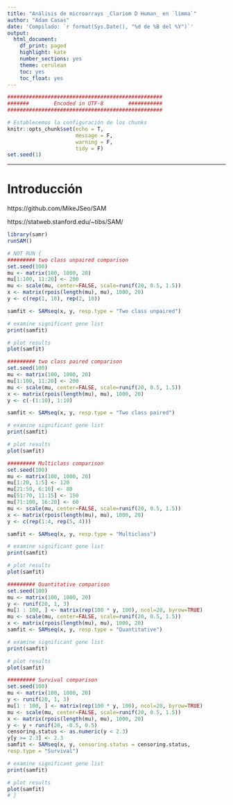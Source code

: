 ```yaml
---
title: "Análisis de microarrays _Clariom D Human_ en `limma`"
author: "Adam Casas"
date: 'Compilado: `r format(Sys.Date(), "%d de %B del %Y")`'
output: 
  html_document:
    df_print: paged
    highlight: kate
    number_sections: yes
    theme: cerulean
    toc: yes
    toc_float: yes
---
```


```r
##################################################
#######        Encoded in UTF-8        ###########
##################################################

# Establecemos la configuración de los chunks
knitr::opts_chunk$set(echo = T,
                      message = F,
                      warning = F,
                      tidy = F)
set.seed(1)
```

***

# Introducción

https://github.com/MikeJSeo/SAM


https://statweb.stanford.edu/~tibs/SAM/

```r
library(samr)
runSAM()
```




```r
# NOT RUN {
######### two class unpaired comparison
set.seed(100)
mu <- matrix(100, 1000, 20)
mu[1:100, 11:20] <- 200
mu <- scale(mu, center=FALSE, scale=runif(20, 0.5, 1.5))
x <- matrix(rpois(length(mu), mu), 1000, 20)
y <- c(rep(1, 10), rep(2, 10))

samfit <- SAMseq(x, y, resp.type = "Two class unpaired") 

# examine significant gene list
print(samfit)

# plot results
plot(samfit)

######### two class paired comparison
set.seed(100)
mu <- matrix(100, 1000, 20)
mu[1:100, 11:20] <- 200
mu <- scale(mu, center=FALSE, scale=runif(20, 0.5, 1.5))
x <- matrix(rpois(length(mu), mu), 1000, 20)
y <- c(-(1:10), 1:10)

samfit <- SAMseq(x, y, resp.type = "Two class paired") 

# examine significant gene list
print(samfit)

# plot results
plot(samfit)

######### Multiclass comparison
set.seed(100)
mu <- matrix(100, 1000, 20)
mu[1:20, 1:5] <- 120
mu[21:50, 6:10] <- 80
mu[51:70, 11:15] <- 150
mu[71:100, 16:20] <- 60
mu <- scale(mu, center=FALSE, scale=runif(20, 0.5, 1.5))
x <- matrix(rpois(length(mu), mu), 1000, 20)
y <- c(rep(1:4, rep(5, 4)))

samfit <- SAMseq(x, y, resp.type = "Multiclass") 

# examine significant gene list
print(samfit)

# plot results
plot(samfit)

######### Quantitative comparison
set.seed(100)
mu <- matrix(100, 1000, 20)
y <- runif(20, 1, 3)
mu[1 : 100, ] <- matrix(rep(100 * y, 100), ncol=20, byrow=TRUE)
mu <- scale(mu, center=FALSE, scale=runif(20, 0.5, 1.5))
x <- matrix(rpois(length(mu), mu), 1000, 20)
samfit <- SAMseq(x, y, resp.type = "Quantitative")

# examine significant gene list
print(samfit)

# plot results
plot(samfit)

######### Survival comparison
set.seed(100)
mu <- matrix(100, 1000, 20)
y <- runif(20, 1, 3)
mu[1 : 100, ] <- matrix(rep(100 * y, 100), ncol=20, byrow=TRUE)
mu <- scale(mu, center=FALSE, scale=runif(20, 0.5, 1.5))
x <- matrix(rpois(length(mu), mu), 1000, 20)
y <- y + runif(20, -0.5, 0.5)
censoring.status <- as.numeric(y < 2.3)
y[y >= 2.3] <- 2.3
samfit <- SAMseq(x, y, censoring.status = censoring.status, 
resp.type = "Survival")

# examine significant gene list
print(samfit)

# plot results
plot(samfit)
# }
```

